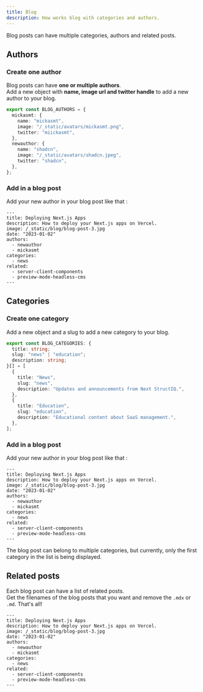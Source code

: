 ```yaml
---
title: Blog
description: How works blog with categories and authors.
---
```


Blog posts can have multiple categories, authors and related posts.

## Authors

### Create one author

Blog posts can have **one or multiple authors**. <br /> Add a new object with **name, image url and twitter handle** to add a new author to your blog.

```ts title="config/blog.ts" {7-11}
export const BLOG_AUTHORS = {
  mickasmt: {
    name: "mickasmt",
    image: "/_static/avatars/mickasmt.png",
    twitter: "miickasmt",
  },
  newauthor: {
    name: "shadcn",
    image: "/_static/avatars/shadcn.jpeg",
    twitter: "shadcn",
  },
};
```

### Add in a blog post

Add your new author in your blog post like that :

```mdx {6-8}
---
title: Deploying Next.js Apps
description: How to deploy your Next.js apps on Vercel.
image: /_static/blog/blog-post-3.jpg
date: "2023-01-02"
authors:
  - newauthor
  - mickasmt
categories:
  - news
related:
  - server-client-components
  - preview-mode-headless-cms
---
```

## Categories

### Create one category

Add a new object and a slug to add a new category to your blog.

```ts title="config/blog.ts" {3,6-10}
export const BLOG_CATEGORIES: {
  title: string;
  slug: "news" | "education";
  description: string;
}[] = [
  {
    title: "News",
    slug: "news",
    description: "Updates and announcements from Next StructIQ.",
  },
  {
    title: "Education",
    slug: "education",
    description: "Educational content about SaaS management.",
  },
];
```

### Add in a blog post

Add your new author in your blog post like that :

```mdx {9-10}
---
title: Deploying Next.js Apps
description: How to deploy your Next.js apps on Vercel.
image: /_static/blog/blog-post-3.jpg
date: "2023-01-02"
authors:
  - newauthor
  - mickasmt
categories:
  - news
related:
  - server-client-components
  - preview-mode-headless-cms
---
```

<Callout type="warning">
  The blog post can belong to multiple categories, but currently, only the first
  category in the list is being displayed.
</Callout>

## Related posts

Each blog post can have a list of related posts. <br/> Get the filenames of the blog posts that you want and remove the `.mdx` or `.md`. That's all!

```mdx {11-13}
---
title: Deploying Next.js Apps
description: How to deploy your Next.js apps on Vercel.
image: /_static/blog/blog-post-3.jpg
date: "2023-01-02"
authors:
  - newauthor
  - mickasmt
categories:
  - news
related:
  - server-client-components
  - preview-mode-headless-cms
---
```
